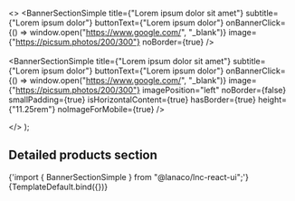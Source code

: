 
<Meta
  title="Landing sections/Banner Section Simple"
  component={BannerSectionSimple}
/>

  <>
        <BannerSectionSimple
          title={"Lorem ipsum dolor sit amet"}
          subtitle={"Lorem ipsum dolor"}
          buttonText={"Lorem ipsum dolor"}
          onBannerClick={() => window.open("https://www.google.com/", "_blank")}
          image={"https://picsum.photos/200/300"}
          noBorder={true}
        />
        <br />
        <br />
        <BannerSectionSimple
          title={"Lorem ipsum dolor sit amet"}
          subtitle={"Lorem ipsum dolor"}
          buttonText={"Lorem ipsum dolor"}
          onBannerClick={() => window.open("https://www.google.com/", "_blank")}
          image={"https://picsum.photos/200/300"}
          imagePosition="left"
          noBorder={false}
          smallPadding={true}
          isHorizontalContent={true}
          hasBorder={true}
          height={"11.25rem"}
          noImageForMobile={true}
        />

  </>
);

## Detailed products section

<SyntaxHighlighter language="jsx" style={nord}>
  {'import { BannerSectionSimple } from "@lanaco/lnc-react-ui";'}
</SyntaxHighlighter>

<Canvas>
  <Story name="Default" args={{}}>
    {TemplateDefault.bind({})}
  </Story>
</Canvas>
